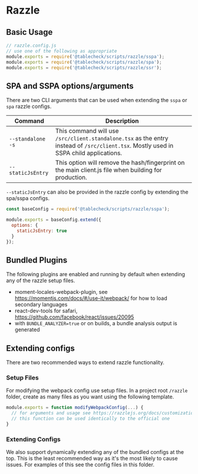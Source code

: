 
<Meta title="scripts/razzle" />

# Razzle

## Basic Usage

```js
// razzle.config.js
// use one of the following as appropriate
module.exports = require('@tablecheck/scripts/razzle/sspa');
module.exports = require('@tablecheck/scripts/razzle/spa');
module.exports = require('@tablecheck/scripts/razzle/ssr');
```

## SPA and SSPA options/arguments

There are two CLI arguments that can be used when extending the `sspa` or `spa` razzle configs.

| Command             | Description                                                                                                                           |
| ------------------- | ------------------------------------------------------------------------------------------------------------------------------------- |
| `--standalone` `-s` | This command will use `/src/client.standalone.tsx` as the entry instead of `/src/client.tsx`. Mostly used in SSPA child applications. |
| `--staticJsEntry`   | This option will remove the hash/fingerprint on the main client.js file when building for production.                                 |

`--staticJsEntry` can also be provided in the razzle config by extending the spa/sspa configs.

```js
const baseConfig = require('@tablecheck/scripts/razzle/sspa');

module.exports = baseConfig.extend({
  options: {
    staticJsEntry: true
  }
});
```

## Bundled Plugins

The following plugins are enabled and running by default when extending any of the razzle setup files.

- moment-locales-webpack-plugin, see https://momentjs.com/docs/#/use-it/webpack/ for how to load secondary languages
- react-dev-tools for safari, https://github.com/facebook/react/issues/20095
- with `BUNDLE_ANALYZER=true` or on builds, a bundle analysis output is generated

## Extending configs

There are two recommended ways to extend razzle functionality.

### Setup Files

For modifying the webpack config use setup files. In a project root `/razzle` folder, create as many files as you want using the following template.

```js
module.exports = function modifyWebpackConfig(...) {
  // for arguments and usage see https://razzlejs.org/docs/customization#extending-webpack
  // this function can be used identically to the official one
}
```

### Extending Configs

We also support dynamically extending any of the bundled configs at the top. This is the least recommended way as it's the most likely to cause issues.
For examples of this see the config files in this folder.
